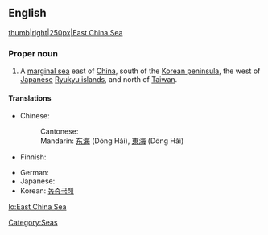 ==English==
{{wikipedia}}
[[image:East China Sea.jpg|thumb|right|250px|East China Sea]]
===Proper noun===
{{en-proper noun}}

# A [[marginal sea]] east of [[China]], south of the [[Korean peninsula]], the west of [[Japanese]] [[Ryukyu islands]], and north of [[Taiwan]].

====Translations====
{{top}}
* Chinese:
*: Cantonese: {{tø|yue|東海|tr=dung1 hoi2|sc=Hani|xs=Cantonese}}
*: Mandarin: [[东海]] (Dōng Hǎi), [[東海]] (Dōng Hǎi)
* Finnish: {{t-|fi|Itä-Kiinanmeri}}
{{mid}}
* German: {{t-|de|Ostchinesisches Meer}}
* Japanese: {{t-|ja|東シナ海|tr=Higashi-Shina-Kai|sc=Jpan}}
* Korean: [[동중국해]]
{{bottom}}

[[Category:Seas]]

[[lo:East China Sea]]